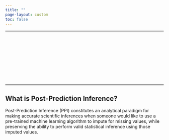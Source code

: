 ```yaml
---
title: ""
page-layout: custom
toc: false
---
```


::: {.column-screen style="background: url('content/images/seattle_skyline.png') center top no-repeat; background-attachment: fixed;  border-bottom: 2px solid black; border-top: 2px solid black;"}
<br>

<br>

<br>

<br>

<br>
:::

::: {.column-body}
## What is Post-Prediction Inference?

Post-Prediction Inference (PPI) constitutes an analytical paradigm for making accurate scientific inferences when someone would like to use a pre-trained machine learning algorithm to impute for missing values, while preserving the ability to perform valid statistical inference using those imputed values. 
:::


<br>

<br>

<br>

<br>

<br>

<br>

<br>

<br>

<br>

<br>

<br>

<br>

<br>

<br>

<br>

